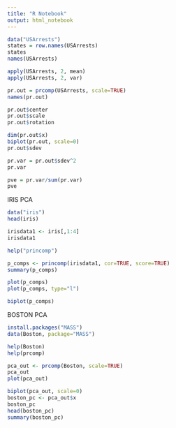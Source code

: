 ---
title: "R Notebook"
output: html_notebook
---


```{r}

data("USArrests")
states = row.names(USArrests)
states
names(USArrests)

apply(USArrests, 2, mean)
apply(USArrests, 2, var)
```

```{r}
pr.out = prcomp(USArrests, scale=TRUE)
names(pr.out)

pr.out$center
pr.out$scale
pr.out$rotation

dim(pr.out$x)
biplot(pr.out, scale=0)
pr.out$sdev

pr.var = pr.out$sdev^2
pr.var

pve = pr.var/sum(pr.var)
pve

```

IRIS PCA

```{r}

data("iris")
head(iris)

irisdata1 <- iris[,1:4]
irisdata1

help("princomp")

p_comps <- princomp(irisdata1, cor=TRUE, score=TRUE)
summary(p_comps)

plot(p_comps)
plot(p_comps, type="l")

biplot(p_comps)


```

BOSTON PCA

```{r}
install.packages("MASS")
data(Boston, package="MASS")

help(Boston)
help(prcomp)

pca_out <- prcomp(Boston, scale=TRUE)
pca_out
plot(pca_out)

biplot(pca_out, scale=0)
boston_pc <- pca_out$x
boston_pc
head(boston_pc)
summary(boston_pc)

```












